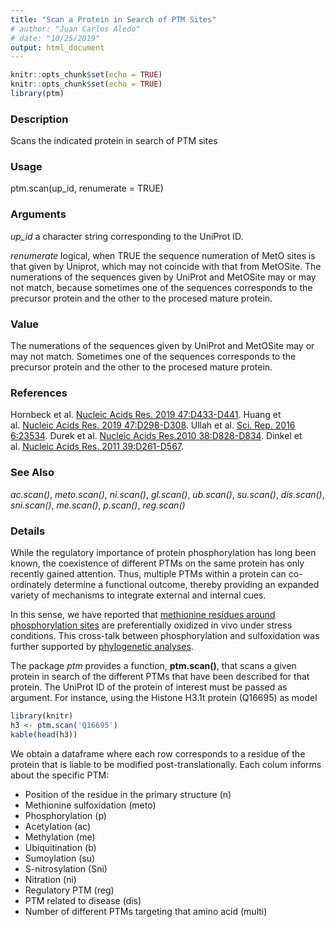 ```yaml
---
title: "Scan a Protein in Search of PTM Sites"
# author: "Juan Carlos Aledo"
# date: "10/25/2019"
output: html_document
---
```


```r
knitr::opts_chunk$set(echo = TRUE)
knitr::opts_chunk$set(echo = TRUE)
library(ptm)
```

### Description
Scans the indicated protein in search of PTM sites

### Usage
ptm.scan(up_id, renumerate = TRUE)

### Arguments
_up_id_ a character string corresponding to the UniProt ID.

_renumerate_	logical, when TRUE the sequence numeration of MetO sites is that given by Uniprot, which may not coincide with that from MetOSite. The numerations of the sequences given by UniProt and MetOSite may or may not match, because sometimes one of the sequences corresponds to the precursor protein and the other to the procesed mature protein.

### Value
The numerations of the sequences given by UniProt and MetOSite may or may not match. Sometimes one of the sequences corresponds to the precursor protein and the other to the procesed mature protein.

### References
Hornbeck et al. [Nucleic Acids Res. 2019 47:D433-D441](https://www.ncbi.nlm.nih.gov/pubmed/30445427).
Huang et al. [Nucleic Acids Res. 2019 47:D298-D308](https://www.ncbi.nlm.nih.gov/pubmed/30418626).
Ullah et al. [Sci. Rep. 2016 6:23534](https://www.ncbi.nlm.nih.gov/pubmed/27010073).
Durek et al. [Nucleic Acids Res.2010 38:D828-D834](https://www.ncbi.nlm.nih.gov/pubmed/19880383).
Dinkel et al. [Nucleic Acids Res. 2011 39:D261-D567](https://www.ncbi.nlm.nih.gov/pubmed/21062810).

### See Also
_ac.scan()_, _meto.scan()_, _ni.scan()_, _gl.scan()_, _ub.scan()_, _su.scan()_, _dis.scan()_, _sni.scan()_, _me.scan()_, _p.scan()_, _reg.scan()_

### Details

While the regulatory importance of protein phosphorylation has long been known, the coexistence of different PTMs on the same protein has only recently gained attention. Thus, multiple PTMs within a protein can co-ordinately determine a functional outcome, thereby providing an expanded variety of mechanisms to integrate external and internal cues. 

In this sense, we have reported that [methionine residues around phosphorylation sites](https://www.nature.com/articles/srep40403) are preferentially oxidized in vivo under stress conditions. This cross-talk between phosphorylation and sulfoxidation was further supported by [phylogenetic analyses](https://www.ncbi.nlm.nih.gov/pmc/articles/PMC5530960/). 

The package _ptm_ provides a function, **ptm.scan()**, that scans a given protein in search of the different PTMs that have been described for that protein. The UniProt ID of the protein of interest must be passed as argument. For instance, using the Histone H3.1t protein (Q16695) as model

```r
library(knitr)
h3 <- ptm.scan('Q16695')
kable(head(h3))
```

We obtain a dataframe where each row corresponds to a residue of the protein that is liable to be modified post-translationally. Each colum informs about the specific PTM:

* Position of the residue in the primary structure (n)
* Methionine sulfoxidation (meto)
* Phosphorylation (p)
* Acetylation (ac)
* Methylation (me)
* Ubiquitination (b)
* Sumoylation (su)
* S-nitrosylation (Sni)
* Nitration (ni)
* Regulatory PTM (reg)
* PTM related to disease (dis)
* Number of different PTMs targeting that amino acid (multi)


